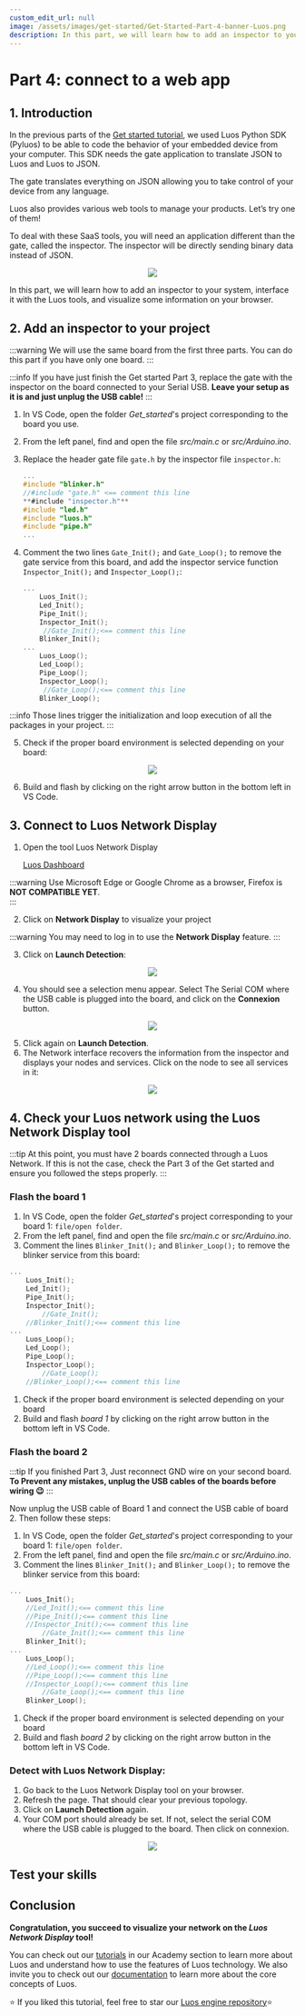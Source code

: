 ```yaml
---
custom_edit_url: null
image: /assets/images/get-started/Get-Started-Part-4-banner-Luos.png
description: In this part, we will learn how to add an inspector to your system, interface it with the Luos tools, and visualize some information on your browser.
---
```



# Part 4: connect to a web app

## 1. Introduction

In the previous parts of the [Get started tutorial](/tutorials/get-started/), we used Luos Python SDK (Pyluos) to be able to code the behavior of your embedded device from your computer. This SDK needs the gate application to translate JSON to Luos and Luos to JSON.

The gate translates everything on JSON allowing you to take control of your device from any language.

Luos also provides various web tools to manage your products. Let’s try one of them!

To deal with these SaaS tools, you will need an application different than the gate, called the inspector. The inspector will be directly sending binary data instead of JSON.

<div align="center">
  <Image
    src="/assets/images/get-started/get-started-4-1.png"
    darkSrc="/assets/images/get-started/get-started-4-1.png"
  />
</div>

In this part, we will learn how to add an inspector to your system, interface it with the Luos tools, and visualize some information on your browser.

## 2. Add an inspector to your project

:::warning
We will use the same board from the first three parts. You can do this part if you have only one board.
:::

:::info
If you have just finish the Get started Part 3, replace the gate with the inspector on the board connected to your Serial USB.
**Leave your setup as it is and just unplug the USB cable!**
:::

1. In VS Code, open the folder _Get_started_'s project corresponding to the board you use.
2. From the left panel, find and open the file _src/main.c_ or _src/Arduino.ino_.
3. Replace the header gate file `gate.h` by the inspector file `inspector.h`:

   ```c
   ...
   #include "blinker.h"
   //#include "gate.h" <== comment this line
   **#include "inspector.h"**
   #include "led.h"
   #include "luos.h"
   #include "pipe.h"
   ...
   ```

4. Comment the two lines `Gate_Init();` and `Gate_Loop();` to remove the gate service from this board, and add the inspector service function `Inspector_Init();` and `Inspector_Loop();`:

   ```c
   ...
       Luos_Init();
       Led_Init();
       Pipe_Init();
       Inspector_Init();
   		//Gate_Init();<== comment this line
       Blinker_Init();
   ...
       Luos_Loop();
       Led_Loop();
       Pipe_Loop();
       Inspector_Loop();
   		//Gate_Loop();<== comment this line
       Blinker_Loop();
   ```

:::info
Those lines trigger the initialization and loop execution of all the packages in your project.
:::

5. Check if the proper board environment is selected depending on your board:

<div align="center">
  <Image
    src="/assets/images/get-started/get-started-4-2.png"
    darkSrc="/assets/images/get-started/get-started-4-2.png"
  />
</div>

6. Build and flash by clicking on the right arrow button in the bottom left in VS Code.

## 3. Connect to Luos Network Display

1. Open the tool Luos Network Display

   [Luos Dashboard](https://app.luos.io/)

:::warning
Use Microsoft Edge or Google Chrome as a browser, Firefox is **NOT COMPATIBLE YET**.  
:::

2. Click on **Network Display** to visualize your project

:::warning
You may need to log in to use the **Network Display** feature.
:::

3. Click on **Launch Detection**:

<div align="center">
  <Image
    src="/assets/images/get-started/get-started-4-3.png"
    darkSrc="/assets/images/get-started/get-started-4-3.png"
  />
</div>

4. You should see a selection menu appear. Select The Serial COM where the USB cable is plugged into the board, and click on the **Connexion** button.

<div align="center">
  <Image
    src="/assets/images/get-started/get-started-4-4.png"
    darkSrc="/assets/images/get-started/get-started-4-4.png"
  />
</div>

5. Click again on **Launch Detection**.
6. The Network interface recovers the information from the inspector and displays your nodes and services. Click on the node to see all services in it:

<div align="center">
  <Image
    src="/assets/images/get-started/get-started-4-5.png"
    darkSrc="/assets/images/get-started/get-started-4-5.png"
  />
</div>

## 4. Check your Luos network using the Luos Network Display tool

:::tip
At this point, you must have 2 boards connected through a Luos Network. If this is not the case, check the Part 3 of the Get started and ensure you followed the steps properly.
:::

### Flash the board 1

1. In VS Code, open the folder _Get_started_'s project corresponding to your board 1: `file/open folder`.
2. From the left panel, find and open the file _src/main.c_ or _src/Arduino.ino_.
3. Comment the lines `Blinker_Init();` and `Blinker_Loop();` to remove the blinker service from this board:

```c
...
    Luos_Init();
    Led_Init();
    Pipe_Init();
    Inspector_Init();
		//Gate_Init();
    //Blinker_Init();<== comment this line
...
    Luos_Loop();
    Led_Loop();
    Pipe_Loop();
    Inspector_Loop();
		//Gate_Loop();
    //Blinker_Loop();<== comment this line
```

1. Check if the proper board environment is selected depending on your board
2. Build and flash _board 1_ by clicking on the right arrow button in the bottom left in VS Code.

### Flash the board 2

:::tip
If you finished Part 3, Just reconnect GND wire on your second board. **To Prevent any mistakes, unplug the USB cables of the boards before wiring 😉**
:::

Now unplug the USB cable of Board 1 and connect the USB cable of board 2. Then follow these steps:

1. In VS Code, open the folder _Get_started_'s project corresponding to your board 1: `file/open folder`.
2. From the left panel, find and open the file _src/main.c_ or _src/Arduino.ino_.
3. Comment the lines `Blinker_Init();` and `Blinker_Loop();` to remove the blinker service from this board:

```c
...
    Luos_Init();
    //Led_Init();<== comment this line
    //Pipe_Init();<== comment this line
    //Inspector_Init();<== comment this line
		//Gate_Init();<== comment this line
    Blinker_Init();
...
    Luos_Loop();
    //Led_Loop();<== comment this line
    //Pipe_Loop();<== comment this line
    //Inspector_Loop();<== comment this line
		//Gate_Loop();<== comment this line
    Blinker_Loop();
```

1. Check if the proper board environment is selected depending on your board
2. Build and flash _board 2_ by clicking on the right arrow button in the bottom left in VS Code.

### Detect with Luos Network Display:

1. Go back to the Luos Network Display tool on your browser.
2. Refresh the page. That should clear your previous topology.
3. Click on **Launch Detection** again.
4. Your COM port should already be set. If not, select the serial COM where the USB cable is plugged to the board. Then click on connexion.

<div align="center">
  <Image
    src="/assets/images/get-started/get-started-4-6.png"
    darkSrc="/assets/images/get-started/get-started-4-6.png"
  />
</div>

## Test your skills

<Form id="xliTcdZx" />

## Conclusion

**Congratulation, you succeed to visualize your network on the _Luos Network Display_ tool!**

You can check out our [tutorials](/tutorials) in our Academy section to learn more about Luos and understand how to use the features of Luos technology. We also invite you to check out our [documentation](/docs/luos-technology) to learn more about the core concepts of Luos.

⭐ If you liked this tutorial, feel free to star our <a href="https://github.com/Luos-io/luos_engine" target="_blank" rel="external nofollow">Luos engine repository</a>⭐
